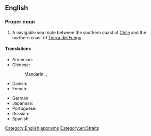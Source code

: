 ==English==
{{wikipedia}}

===Proper noun===
{{en-proper noun|sg=[[strait|Strait]] [[of]] [[Magellan]]}}

# A navigable sea route between the southern coast of [[Chile]] and the northern coast of [[Tierra del Fuego]].

====Translations====
{{trans-top|Strait of Magellan}}
* Armenian: {{t-|hy|Մագելանի նեղուց|tr=Magelani neġuc’}}
* Chinese:
*: Mandarin: {{t|cmn|麥哲倫海峽|sc=Hani}}, {{t|cmn|麦哲伦海峡|tr=Màizhélún hǎixiá|sc=Hani}}
* Danish: {{t-|da|Magellanstrædet}}
* French: {{t+|fr|détroit de Magellan|m}}
{{trans-mid}}
* German: {{t-|de|Magellanstraße|f}}
* Japanese: {{t-|ja|マゼラン海峡|tr=Mazeran kaikyō|sc=Jpan}}
* Portuguese: {{t-|pt|estreito de Magalhães|m}}
* Russian: {{t-|ru|Магелланов пролив|m|tr=Magellánov prolív|sc=Cyrl}}
* Spanish: {{t-|es|estrecho de Magallanes|m}}
{{trans-bottom}}

[[Category:English eponyms]]
[[Category:en:Straits]]